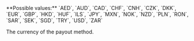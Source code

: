 <ParamField query="Currency" type="string" required>
**Possible values:** `AED`, `AUD`, `CAD`, `CHF`, `CNH`, `CZK`, `DKK`, `EUR`, `GBP`, `HKD`, `HUF`, `ILS`, `JPY`, `MXN`, `NOK`, `NZD`, `PLN`, `RON`, `SAR`, `SEK`, `SGD`, `TRY`, `USD`, `ZAR`

The currency of the payout method.
</ParamField>